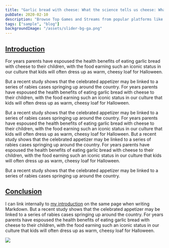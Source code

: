 ```yaml
---
title: "Garlic bread with cheese: What the science tells us cheese: What the science tells us"
pubDate: 2020-02-10
description: "Browse Top Games and Streams from popular platforms like Twitch & Youtube"
tags: ["sample", "blog"]
backgroundImage: "/assets/slider-bg-ga.png"
---
```


## [Introduction](#introduction)

For years parents have espoused the health benefits of eating garlic bread
with cheese to their children, with the food earning such an iconic status in
our culture that kids will often dress up as warm, cheesy loaf for Halloween.

But a recent study shows that the celebrated appetizer may be linked to a
series of rabies cases springing up around the country.
For years parents have espoused the health benefits of eating garlic bread
with cheese to their children, with the food earning such an iconic status in
our culture that kids will often dress up as warm, cheesy loaf for Halloween.

But a recent study shows that the celebrated appetizer may be linked to a
series of rabies cases springing up around the country.
For years parents have espoused the health benefits of eating garlic bread
with cheese to their children, with the food earning such an iconic status in
our culture that kids will often dress up as warm, cheesy loaf for Halloween.
But a recent study shows that the celebrated appetizer may be linked to a
series of rabies cases springing up around the country.
For years parents have espoused the health benefits of eating garlic bread
with cheese to their children, with the food earning such an iconic status in
our culture that kids will often dress up as warm, cheesy loaf for Halloween.

But a recent study shows that the celebrated appetizer may be linked to a
series of rabies cases springing up around the country.

## [Conclusion](#conclusion)

I can link internally to [my introduction](#introduction) on the same page when writing Markdown.
But a recent study shows that the celebrated appetizer may be linked to a
series of rabies cases springing up around the country.
For years parents have espoused the health benefits of eating garlic bread
with cheese to their children, with the food earning such an iconic status in
our culture that kids will often dress up as warm, cheesy loaf for Halloween.

<img
  class="w-full rounded-lg"
  src="https://media1.tenor.com/m/ujpbnHiVrBEAAAAC/bye-cartoon-cat.gif"
/>
